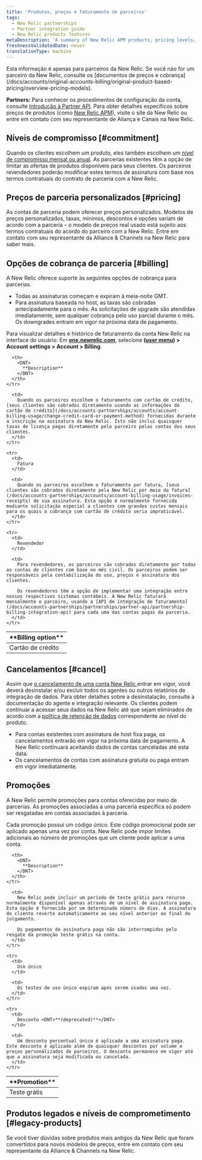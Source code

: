 ```yaml
---
title: 'Produtos, preços e faturamento de parceiros'
tags:
  - New Relic partnerships
  - Partner integration guide
  - New Relic products features
metaDescription: 'A summary of New Relic APM products, pricing levels, and billing options for partners and their customers.'
freshnessValidatedDate: never
translationType: machine
---
```


<Callout variant="important">
  Esta informação é apenas para parceiros da New Relic. Se você não for um parceiro da New Relic, consulte os [documentos de preços e cobrança](/docs/accounts/original-accounts-billing/original-product-based-pricing/overview-pricing-models).
</Callout>

<DNT>**Partners:**</DNT> Para conhecer os procedimentos de configuração da conta, consulte [Introdução à Partner API](/docs/new-relic-partnerships/partner-integration-guide/partner-account-maintenance/partner-api). Para obter detalhes específicos sobre preços de produtos (como [New Relic APM](http://newrelic.com/application-monitoring/pricing)), visite o site da New Relic ou entre em contato com seu representante de Aliança e Canais na New Relic.

## Níveis de compromisso [#commitment]

Quando os clientes escolhem um produto, eles também escolhem um [nível de compromisso mensal ou anual](/docs/accounts-partnerships/accounts/account-billing-usage/account-pricing-billing-options). As parcerias existentes têm a opção de limitar as ofertas de produtos disponíveis para seus clientes. Os parceiros revendedores poderão modificar estes termos de assinatura com base nos termos contratuais do contrato de parceria com a New Relic.

## Preços de parceria personalizados [#pricing]

As contas de parceria podem oferecer preços personalizados. Modelos de preços personalizados, taxas, mínimos, descontos e opções variam de acordo com a parceria – o modelo de preços real usado está sujeito aos termos contratuais do acordo do parceiro com a New Relic. Entre em contato com seu representante da Alliance & Channels na New Relic para saber mais.

## Opções de cobrança de parceria [#billing]

A New Relic oferece suporte às seguintes opções de cobrança para parcerias.

* Todas as assinaturas começam e expiram à meia-noite GMT.
* Para assinatura baseada no host, as taxas são cobradas antecipadamente para o mês. As solicitações de upgrade são atendidas imediatamente, sem qualquer cobrança pelo uso parcial durante o mês. Os downgrades entram em vigor na próxima data de pagamento.

Para visualizar detalhes e histórico de faturamento da conta New Relic na interface do usuário: Em <DNT>**[one.newrelic.com](https://one.newrelic.com/all-capabilities)**</DNT>, selecione <DNT>**([user menu](/docs/accounts/accounts-billing/general-account-settings/intro-account-settings)) > Account settings > Account > Billing**</DNT>.

<table>
  <thead>
    <tr>
      <th width={200}>
        <DNT>
          **Billing option**
        </DNT>
      </th>

      <th>
        <DNT>
          **Description**
        </DNT>
      </th>
    </tr>
  </thead>

  <tbody>
    <tr>
      <td>
        Cartão de crédito
      </td>

      <td>
        Quando os parceiros escolhem o faturamento com cartão de crédito, [seus clientes são cobrados diretamente usando as informações do cartão de crédito](/docs/accounts-partnerships/accounts/account-billing-usage/change-credit-card-or-payment-method) fornecidas durante a inscrição na assinatura da New Relic. Isto não inclui quaisquer taxas de licença pagas diretamente pelo parceiro pelas contas dos seus clientes.
      </td>
    </tr>

    <tr>
      <td>
        Fatura
      </td>

      <td>
        Quando os parceiros escolhem o faturamento por fatura, [seus clientes são cobrados diretamente pela New Relic por meio da fatura](/docs/accounts-partnerships/accounts/account-billing-usage/invoices-receipts) de sua assinatura. Esta opção é normalmente fornecida mediante solicitação especial a clientes com grandes custos mensais para os quais a cobrança com cartão de crédito seria impraticável.
      </td>
    </tr>

    <tr>
      <td>
        Revendedor
      </td>

      <td>
        Para revendedores, os parceiros são cobrados diretamente por todas as contas de clientes com base no mês civil. Os parceiros podem ser responsáveis pela contabilização do uso, preços e assinatura dos clientes.

        Os revendedores têm a opção de implementar uma integração entre nossos respectivos sistemas contábeis. A New Relic faturará mensalmente o parceiro, usando a [API de integração de faturamento](/docs/accounts-partnerships/partnerships/partner-api/partnership-billing-integration-api) para cada uma das contas pagas da parceria.
      </td>
    </tr>
  </tbody>
</table>

## Cancelamentos [#cancel]

Assim que [o cancelamento de uma conta New Relic ](/docs/accounts-partnerships/accounts/account-maintenance/cancel-or-delete-your-new-relic-account)entrar em vigor, você deverá desinstalar e/ou excluir todos os agentes ou outros relatórios de integração de dados. Para obter detalhes sobre a desinstalação, consulte a documentação do agente e integração relevante. Os clientes podem continuar a acessar seus dados na New Relic até que sejam eliminados de acordo com a [política de retenção de dados](/docs/accounts-partnerships/accounts/account-billing-usage/data-retention) correspondente ao nível do produto.

* Para contas existentes com assinatura de host fixa paga, os cancelamentos entrarão em vigor na próxima data de pagamento. A New Relic continuará aceitando dados de contas canceladas até esta data.
* Os cancelamentos de contas com assinatura gratuita ou paga entram em vigor imediatamente.

## Promoções

A New Relic permite promoções para contas oferecidas por meio de parcerias. As promoções associadas a uma parceria específica só podem ser resgatadas em contas associadas à parceria.

Cada promoção possui um código único. Este código promocional pode ser aplicado apenas uma vez por conta. New Relic pode impor limites adicionais ao número de promoções que um cliente pode aplicar a uma conta.

<table>
  <thead>
    <tr>
      <th width={200}>
        <DNT>
          **Promotion**
        </DNT>
      </th>

      <th>
        <DNT>
          **Description**
        </DNT>
      </th>
    </tr>
  </thead>

  <tbody>
    <tr>
      <td>
        Teste grátis
      </td>

      <td>
        New Relic pode incluir um período de teste grátis para recurso normalmente disponível apenas através de um nível de assinatura pago. Esta opção é fornecida por um determinado número de dias. A assinatura do cliente reverte automaticamente ao seu nível anterior ao final do julgamento.

        Os pagamentos de assinatura paga não são interrompidos pelo resgate da promoção teste grátis na conta.
      </td>
    </tr>

    <tr>
      <td>
        Uso único
      </td>

      <td>
        Os testes de uso único expiram após serem usados uma vez.
      </td>
    </tr>

    <tr>
      <td>
        Desconto <DNT>**(deprecated)**</DNT>
      </td>

      <td>
        Um desconto percentual único é aplicado a uma assinatura paga. Este desconto é aplicado além de quaisquer descontos por volume e preços personalizados de parceiros. O desconto permanece em vigor até que a assinatura seja modificada ou cancelada.
      </td>
    </tr>
  </tbody>
</table>

## Produtos legados e níveis de comprometimento [#legacy-products]

Se você tiver dúvidas sobre produtos mais antigos da New Relic que foram convertidos para novos modelos de preços, entre em contato com seu representante da Alliance & Channels na New Relic.